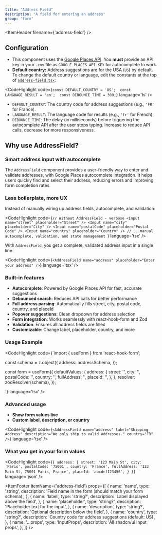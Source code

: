 ```yaml
---
title: "Address Field"
description: "A field for entering an address"
group: "form"
---
```


<ItemHeader filename={'address-field'} />

## Configuration

- This component uses the [Google Places API](https://developers.google.com/maps/documentation/places/web-service/overview). You **must** provide an API key in your `.env` file as `GOOGLE_PLACES_API_KEY` for autocomplete to work.
- **Default country:** Address suggestions are for the USA (`US`) by default. To change the default country or language, edit the constants at the top of [`address-field.tsx`](https://github.com/plvo/shuip/blob/main/src/components/ui/shuip/address-field.tsx):

<CodeHighlight code={`const DEFAULT_COUNTRY = 'US'; 
const LANGUAGE_RESULT = 'en'; 
const DEBOUNCE_TIME = 300;`} language='ts' />

  - `DEFAULT_COUNTRY`: The country code for address suggestions (e.g., `'FR'` for France).
  - `LANGUAGE_RESULT`: The language code for results (e.g., `'fr'` for French).
  - `DEBOUNCE_TIME`: The delay (in milliseconds) before triggering the autocomplete API after the user stops typing. Increase to reduce API calls, decrease for more responsiveness.

## Why use AddressField?

### Smart address input with autocomplete

The `AddressField` component provides a user-friendly way to enter and validate addresses, with Google Places autocomplete integration. It helps users quickly find and select their address, reducing errors and improving form completion rates.

### Less boilerplate, more UX

Instead of manually wiring up address fields, autocomplete, and validation:

<CodeHighlight code={`// Without AddressField - verbose
<Input name="street" placeholder="Street" />
<Input name="city" placeholder="City" />
<Input name="postalCode" placeholder="Postal Code" />
<Input name="country" placeholder="Country" />
// ...manual autocomplete, validation, and state management
`} language='tsx' />

With `AddressField`, you get a complete, validated address input in a single line:

<CodeHighlight code={`<AddressField name="address" placeholder="Enter your address" />`} language='tsx' />

### Built-in features

- **Autocomplete**: Powered by Google Places API for fast, accurate suggestions
- **Debounced search**: Reduces API calls for better performance
- **Full address parsing**: Automatically fills street, city, postal code, country, and placeId
- **Popover suggestions**: Clean dropdown for address selection
- **Form integration**: Works seamlessly with react-hook-form and Zod
- **Validation**: Ensures all address fields are filled
- **Customizable**: Change label, placeholder, country, and more

### Usage Example

<CodeHighlight code={`import { useForm } from 'react-hook-form';

const schema = z.object({
    address: addressSchema,
});

const form = useForm({
    defaultValues: {
      address: {
        street: '',
        city: '',
        postalCode: '',
        country: '',
        fullAddress: '',
        placeId: '',
      },
    },
    resolver: zodResolver(schema),
});

<form onSubmit={form.handleSubmit(onSubmit)}>
    <AddressField name="address" placeholder="Enter your address" />
    <SubmitButton label="Submit" />
</form>`} language='tsx' />

### Advanced usage

- **Show form values live**
- **Custom label, description, or country**

<CodeHighlight code={`<AddressField
    name="address"
    label="Shipping Address"
    description="We only ship to valid addresses."
    country="FR"
/>`} language='tsx' />

### What you get in your form values

<CodeHighlight code={`{
    address: {
      street: '123 Main St',
      city: 'Paris',
      postalCode: '75001',
      country: 'France',
      fullAddress: '123 Main St, 75001 Paris, France',
      placeId: 'abcdef123456',
    }
}`} language='json' />

<ItemFooter itemName={'address-field'} props={[
  {
    name: 'name',
    type: 'string',
    description: 'Field name in the form (should match your form schema)',
  },
  {
    name: 'label',
    type: 'string?',
    description: 'Label displayed above the field',
  },
  {
    name: 'placeholder',
    type: 'string?',
    description: 'Placeholder text for the input',
  },
  {
    name: 'description',
    type: 'string?',
    description: 'Optional description below the field',
  },
  {
    name: 'country',
    type: 'string?',
    description: 'Country code for address suggestions (default: US)',
  },
  {
    name: '...props',
    type: 'InputProps',
    description: 'All shadcn/ui Input props',
  },
]} />



